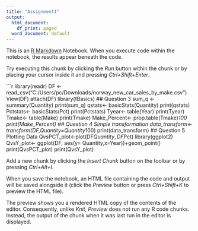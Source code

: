 ---
title: "Assignment1"
output:
  html_document:
    df_print: paged
  word_document: default
---

This is an [R Markdown](http://rmarkdown.rstudio.com) Notebook. When you execute code within the notebook, the results appear beneath the code. 

Try executing this chunk by clicking the *Run* button within the chunk or by placing your cursor inside it and pressing *Ctrl+Shift+Enter*. 

```{r}
library(readr)
DF <- read_csv("C:/Users/pc/Downloads/norway_new_car_sales_by_make.csv")
View(DF)
attach(DF)
library(fBasics)
## Question 3
sum_q <- summary(Quantity)
print(sum_q)
qstats<- basicStats(Quantity)
print(qstats)
Pctstats<- basicStats(Pct)
print(Pctstats)
Tyear<- table(Year)
print(Tyear)
Tmake<- table(Make)
print(Tmake)
Make_Percent<- prop.table(Tmake)*100
print(Make_Percent)
## Question 4 Simple transformation
data_transform<- transform(DF,Quantity=Quantity*100)
print(data_transform)
## Question 5 Plotting Data
QvsPCT_plot<-plot(DF$Quantity,DF$Pct)
library(ggplot2)
QvsY_plot<- ggplot(DF, aes(y= Quantity,x=Year))+geom_point()
print(QvsPCT_plot)
print(QvsY_plot)

 





Add a new chunk by clicking the *Insert Chunk* button on the toolbar or by pressing *Ctrl+Alt+I*.

When you save the notebook, an HTML file containing the code and output will be saved alongside it (click the *Preview* button or press *Ctrl+Shift+K* to preview the HTML file).

The preview shows you a rendered HTML copy of the contents of the editor. Consequently, unlike *Knit*, *Preview* does not run any R code chunks. Instead, the output of the chunk when it was last run in the editor is displayed.
